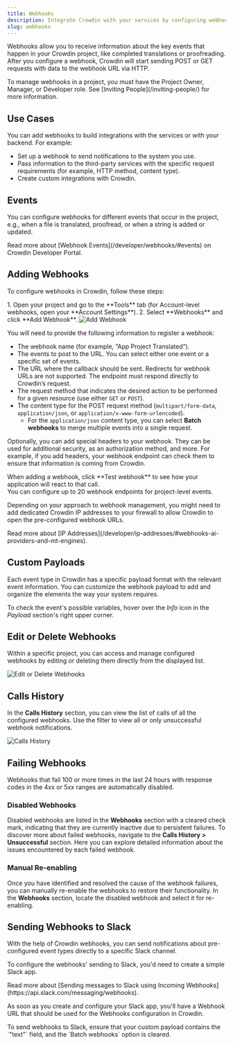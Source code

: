 ```yaml
---
title: Webhooks
description: Integrate Crowdin with your services by configuring webhooks
slug: webhooks
---
```



Webhooks allow you to receive information about the key events that happen in your Crowdin project, like completed translations or proofreading. After you configure a webhook, Crowdin will start sending POST or GET requests with data to the webhook URL via HTTP.

<Aside title="Permissions">
  To manage webhooks in a project, you must have the Project Owner, Manager, or Developer role. See [Inviting People](/inviting-people/) for more information.
</Aside>

## Use Cases

You can add webhooks to build integrations with the services or with your backend. For example:

* Set up a webhook to send notifications to the system you use.
* Pass information to the third-party services with the specific request requirements (for example, HTTP method, content type).
* Create custom integrations with Crowdin.

## Events

You can configure webhooks for different events that occur in the project, e.g., when a file is translated, proofread, or when a string is added or updated.

<ReadMore>
  Read more about [Webhook Events](/developer/webhooks/#events) on Crowdin Developer Portal.
</ReadMore>

## Adding Webhooks

To configure webhooks in Crowdin, follow these steps:

<Steps>
  1. Open your project and go to the **Tools** tab (for Account-level webhooks, open your **Account Settings**).
  2. Select **Webhooks** and click **Add Webhook**.
</Steps>

<Image src={webhooksAdd} alt="Add Webhook" class="width-xl" />

You will need to provide the following information to register a webhook:

* The webhook name (for example, “App Project Translated”).
* The events to post to the URL. You can select either one event or a specific set of events.
* The URL where the callback should be sent. Redirects for webhook URLs are not supported. The endpoint must respond directly to Crowdin’s request.
* The request method that indicates the desired action to be performed for a given resource (use either `GET` or `POST`).
* The content type for the POST request method (`multipart/form-data`, `application/json`, or `application/x-www-form-urlencoded`).
  * For the `application/json` content type, you can select **Batch webhooks** to merge multiple events into a single request.

Optionally, you can add special headers to your webhook. They can be used for additional security, as an authorization method, and more. For example, if you add headers, your webhook endpoint can check them to ensure that information is coming from Crowdin.

<Aside type="tip">
  When adding a webhook, click **Test webhook** to see how your application will react to that call.
</Aside>

<Aside type="caution" title="Limitations">
  You can configure up to 20 webhook endpoints for project-level events.
</Aside>

Depending on your approach to webhook management, you might need to add dedicated Crowdin IP addresses to your firewall to allow Crowdin to open the pre-configured webhook URLs.

<ReadMore>
  Read more about [IP Addresses](/developer/ip-addresses/#webhooks-ai-providers-and-mt-engines).
</ReadMore>

## Custom Payloads

Each event type in Crowdin has a specific payload format with the relevant event information. You can customize the webhook payload to add and organize the elements the way your system requires.

To check the event's possible variables, hover over the *Info* <Icon name="mdi:info-outline" class="inline-icon" /> icon in the *Payload* section's right upper corner.

## Edit or Delete Webhooks

Within a specific project, you can access and manage configured webhooks by editing or deleting them directly from the displayed list.

<Image src={webhooksEditDelete} alt="Edit or Delete Webhooks" />

## Calls History

In the **Calls History** section, you can view the list of calls of all the configured webhooks. Use the filter to view all or only unsuccessful webhook notifications.

<Image src={webhooksCallsHistory} alt="Calls History" />

## Failing Webhooks

Webhooks that fail 100 or more times in the last 24 hours with response codes in the 4xx or 5xx ranges are automatically disabled.

### Disabled Webhooks

Disabled webhooks are listed in the **Webhooks** section with a cleared check mark, indicating that they are currently inactive due to persistent failures. To discover more about failed webhooks, navigate to the **Calls History > Unsuccessful** section. Here you can explore detailed information about the issues encountered by each failed webhook.

### Manual Re-enabling

Once you have identified and resolved the cause of the webhook failures, you can manually re-enable the webhooks to restore their functionality. In the **Webhooks** section, locate the disabled webhook and select it for re-enabling.

## Sending Webhooks to Slack

With the help of Crowdin webhooks, you can send notifications about pre-configured event types directly to a specific Slack channel.

To configure the webhooks' sending to Slack, you'd need to create a simple Slack app.

<ReadMore>
  Read more about [Sending messages to Slack using Incoming Webhooks](https://api.slack.com/messaging/webhooks).
</ReadMore>

As soon as you create and configure your Slack app, you'll have a Webhook URL that should be used for the Webhooks configuration in Crowdin.

<Aside>
  To send webhooks to Slack, ensure that your custom payload contains the `"text"` field, and the `Batch webhooks` option is cleared.
</Aside>
